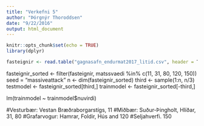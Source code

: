 ```yaml
---
title: "Verkefni 5"
author: "Þórgnýr Thoroddsen"
date: "9/22/2016"
output: html_document
---
```


```r
knitr::opts_chunk$set(echo = TRUE)
library(dplyr)
```

```r
fasteignir <- read.table("gagnasafn_endurmat2017_litid.csv", header = T, sep = ",", fileEncoding = "latin1")
```
fasteignir_sorted <- filter(fasteignir, matssvaedi %in% c(11, 31, 80, 120, 150))
seed = "massiveattack"
n <- dim(fasteignir_sorted)
third <- sample(1:n, n/3)
testmodel <- fasteignir_sorted[third,]
trainmodel <- fasteignir_sorted[-third,]

lm(trainmodel ~ trainmodel$nuvirdi)




#Vesturbær: Vestan Bræðraborgarstígs, 11
#Miðbær: Suður-Þingholt, Hlíðar, 31, 80
#Grafarvogur: Hamrar, Foldir, Hús and 120
#Seljahverfi. 150